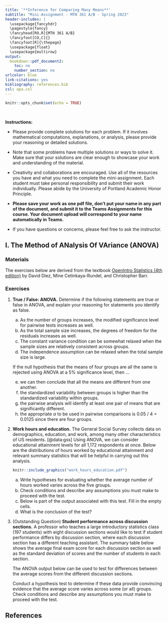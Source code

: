 ---
title: '**Inference for Comparing Many Means**'
subtitle: "Mini-Assignment - MTH 361 A/B - Spring 2023"
header-includes: |
  \usepackage{fancyhdr}
  \pagestyle{fancy}
  \fancyhead[RO,R]{MTH 361 A/B}
  \fancyfoot[CO,C]{}
  \fancyfoot[R]{\thepage}
  \usepackage{float}
  \usepackage{multirow}
output:
  bookdown::pdf_document2:
    toc: no
    number_section: no
urlcolor: blue
link-citations: yes
bibliography: references.bib
csl: apa.csl
---

```{r setup, include=FALSE}
knitr::opts_chunk$set(echo = TRUE)
```

\

**Instructions:**
 
 * Please provide complete solutions for each problem. If it involves mathematical computations, explanations, or analysis, please provide your reasoning or detailed solutions.
 
 * Note that some problems have multiple solutions or ways to solve it. Make sure that your solutions are clear enough to showcase your work and understanding of the material.
 
 * Creativity and collaborations are encouraged. Use all of the resources you have and what you need to complete the mini-assignment. Each student must take personal responsibility and submit their work individually. Please abide by the University of Portland Academic Honor Principle.
 
 * **Please save your work as one pdf file, don't put your name in any part of the document, and submit it to the Teams Assignments for this course. Your document upload will correspond to your name automatically in Teams.**
 
 * If you have questions or concerns, please feel free to ask the instructor.

\newpage

## I. The Method of ANalysis Of VAriance (ANOVA)

### Materials

The exercises below are derived from the textbook [OpenIntro Statistics (4th edition)](https://www.openintro.org/book/os/){target="_blank"} by David Diez, Mine Cetinkaya-Rundel, and Christopher Barr.

### Exercises

1. **True / False: ANOVA.** Determine if the following statements are true or false in ANOVA, and explain your reasoning for statements you identify as false.

    a. As the number of groups increases, the modified significance level for pairwise tests increases as well.
    b. As the total sample size increases, the degrees of freedom for the residuals increases as well.
    c. The constant variance condition can be somewhat relaxed when the sample sizes are relatively consistent across groups.
    d. The independence assumption can be relaxed when the total sample size is large.

    If the null hypothesis that the means of four groups are all the same is rejected using ANOVA at a 5\% significance level, then ...
    
    e. we can then conclude that all the means are different from one another.
    f. the standardized variability between groups is higher than the standardized variability within groups.
    g. the pairwise analysis will identify at least one pair of means that are significantly different.
    h. the appropriate $\alpha$ to be used in pairwise comparisons is 0.05 / 4 = 0.0125 since there are four groups.

\newpage

2. **Work hours and education.** The General Social Survey collects data on demographics, education, and work, among many other characteristics of US residents. [@data:gss] Using ANOVA, we can consider educational attainment levels for all 1,172 respondents at once. Below are the distributions of hours worked by educational attainment and relevant summary statistics that will be helpful in carrying out this analysis.

    ```{=latex}
    \begin{center}
    \begin{tabular}{l  r  r  r  r  r  r}
                    & \multicolumn{5}{c}{\textit{Educational attainment}} \\
    \cline{2-6}
                    & Less than HS  & HS    & Jr Coll   & Bachelor's & Graduate & Total \\
    \hline
    Mean            & 38.67         & 39.6  & 41.39     & 42.55     & 40.85     & 40.45 \\
    SD              & 15.81         & 14.97 & 18.1      & 13.62     & 15.51     & 15.17 \\
    n               & 121           & 546   & 97        & 253       & 155       & 1,172 \\
    \hline
    \end{tabular}
    \end{center}
    ```

    ```{r work_hours_education, echo=FALSE, fig.align="center", fig.pos="H", out.width = '80%'}
    knitr::include_graphics("work_hours_education.pdf")
    ```

    a. Write hypotheses for evaluating whether the average number of hours worked varies across the five groups.
    b. Check conditions and describe any assumptions you must make to proceed with the test.
    c. Below is part of the output associated with this test. Fill in the empty cells.

    ```{=latex}
    \begin{center}
    \renewcommand{\arraystretch}{1.25}
    \begin{tabular}{lrrrrr}
      \hline
                & Df    
                        & Sum Sq        
                                & Mean Sq       
                                        & F-value      
                                                & Pr($>$F) \\ 
      \hline
    degree      & \fbox{\textcolor{white}{{\footnotesize XXXXX}}}       
                        & \fbox{\textcolor{white}{{\footnotesize XXXXX}}}       
                                & 501.54    
                                        & \fbox{\textcolor{white}{{\footnotesize XXXXX}}}   
                                                & 0.0682 \\ 
    Residuals   & \fbox{\textcolor{white}{{\footnotesize XXXXX}}} 
                        & 267,382     
                                & \fbox{\textcolor{white}{{\footnotesize  XXXXX}}}          
                                        &       
                                                &  \\ 
       \hline
    Total       & \fbox{\textcolor{white}{{\footnotesize XXXXX}}} 
                        &\fbox{\textcolor{white}{{\footnotesize XXXXX}}}
    \end{tabular}
    \end{center}
    ```

    d. What is the conclusion of the test?

\newpage

3. (Outstanding Question) **Student performance across discussion sections.** A professor who teaches a large introductory statistics class (197 students) with eight discussion sections would like to test if student performance differs by discussion section, where each discussion section has a different teaching assistant. The summary table below shows the average final exam score for each discussion section as well as the standard deviation of scores and the number of students in each section.

    ```{=latex}
    \begin{center}
    \begin{tabular}{rrrrrrrrr}
      \hline
                & Sec 1 & Sec 2 & Sec 3 & Sec 4 & Sec 5 & Sec 6 & Sec 7 & Sec 8 \\ 
      \hline
    $n_i$       & 33 & 19 & 10 & 29 & 33 & 10 & 32 & 31 \\ 
    $\bar{x}_i$ & 92.94 & 91.11 & 91.80 & 92.45 & 89.30 & 88.30 & 90.12 & 93.35 \\ 
    $s_i$       & 4.21 & 5.58 & 3.43 & 5.92 & 9.32 & 7.27 & 6.93 & 4.57 \\ 
       \hline
    \end{tabular}
    \end{center}
    ```

    The ANOVA output below can be used to test for differences between the average scores from the different discussion sections.

    ```{=latex}
    \begin{center}
    \begin{tabular}{lrrrrr}
    \hline
                & Df        & Sum Sq & Mean Sq  & F value & Pr($>$F) \\ 
    \hline
    section         & 7         & 525.01    & 75.00         & 1.87  & 0.0767 \\ 
    Residuals   & 189   & 7584.11   & 40.13         &       &  \\ 
    \hline
    \end{tabular}
    \end{center}
    ```

    Conduct a hypothesis test to determine if these data provide convincing evidence that the average score varies across some (or all) groups. Check conditions and describe any assumptions you must make to proceed with the test.

\newpage

## References {#ref}

<div id="refs"></div>
